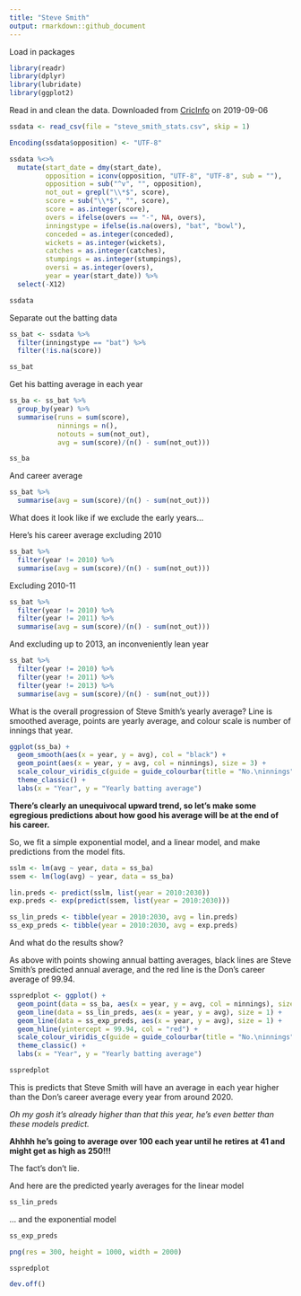 ```yaml
---
title: "Steve Smith"
output: rmarkdown::github_document
---
```


Load in packages

```r
library(readr)
library(dplyr)
library(lubridate)
library(ggplot2)
```

Read in and clean the data. Downloaded from [CricInfo](http://stats.espncricinfo.com/ci/engine/player/267192.html?class=1;template=results;type=allround;view=innings) on 2019-09-06

```r
ssdata <- read_csv(file = "steve_smith_stats.csv", skip = 1)

Encoding(ssdata$opposition) <- "UTF-8"

ssdata %<>%
  mutate(start_date = dmy(start_date),
         opposition = iconv(opposition, "UTF-8", "UTF-8", sub = ""),
         opposition = sub("^v", "", opposition),
         not_out = grepl("\\*$", score),
         score = sub("\\*$", "", score),
         score = as.integer(score),
         overs = ifelse(overs == "-", NA, overs),
         inningstype = ifelse(is.na(overs), "bat", "bowl"),
         conceded = as.integer(conceded),
         wickets = as.integer(wickets),
         catches = as.integer(catches),
         stumpings = as.integer(stumpings),
         oversi = as.integer(overs),
         year = year(start_date)) %>%
  select(-X12)

ssdata
```
Separate out the batting data
```r
ss_bat <- ssdata %>%
  filter(inningstype == "bat") %>%
  filter(!is.na(score))

ss_bat
```
Get his batting average in each year
```r
ss_ba <- ss_bat %>%
  group_by(year) %>%
  summarise(runs = sum(score),
            ninnings = n(),
            notouts = sum(not_out),
            avg = sum(score)/(n() - sum(not_out)))

ss_ba
```
And career average
```r
ss_bat %>%
  summarise(avg = sum(score)/(n() - sum(not_out)))
```

What does it look like if we exclude the early years...

Here's his career average excluding 2010
```r
ss_bat %>%
  filter(year != 2010) %>%
  summarise(avg = sum(score)/(n() - sum(not_out)))
```

Excluding 2010-11
```r
ss_bat %>%
  filter(year != 2010) %>%
  filter(year != 2011) %>%
  summarise(avg = sum(score)/(n() - sum(not_out)))
```
And excluding up to 2013, an inconveniently lean year
```r
ss_bat %>%
  filter(year != 2010) %>%
  filter(year != 2011) %>%
  filter(year != 2013) %>%
  summarise(avg = sum(score)/(n() - sum(not_out)))
```
What is the overall progression of Steve Smith's yearly average?
Line is smoothed average, points are yearly average, and colour scale is number of innings that year.
```r
ggplot(ss_ba) +
  geom_smooth(aes(x = year, y = avg), col = "black") +
  geom_point(aes(x = year, y = avg, col = ninnings), size = 3) +
  scale_colour_viridis_c(guide = guide_colourbar(title = "No.\ninnings")) +
  theme_classic() +
  labs(x = "Year", y = "Yearly batting average")
```

**There's clearly an unequivocal upward trend, so let's make some egregious predictions about how good his average will be at the end of his career.**

So, we fit a simple exponential model, and a linear model, and make predictions from the model fits.
```r
sslm <- lm(avg ~ year, data = ss_ba)
ssem <- lm(log(avg) ~ year, data = ss_ba)

lin.preds <- predict(sslm, list(year = 2010:2030))
exp.preds <- exp(predict(ssem, list(year = 2010:2030)))

ss_lin_preds <- tibble(year = 2010:2030, avg = lin.preds)
ss_exp_preds <- tibble(year = 2010:2030, avg = exp.preds)
```


And what do the results show?

As above with points showing annual batting averages, black lines are Steve Smith's predicted annual average, and the red line is the Don's career average of 99.94.
```r
sspredplot <- ggplot() +
  geom_point(data = ss_ba, aes(x = year, y = avg, col = ninnings), size = 3) +
  geom_line(data = ss_lin_preds, aes(x = year, y = avg), size = 1) +
  geom_line(data = ss_exp_preds, aes(x = year, y = avg), size = 1) +
  geom_hline(yintercept = 99.94, col = "red") +
  scale_colour_viridis_c(guide = guide_colourbar(title = "No.\ninnings")) +
  theme_classic() +
  labs(x = "Year", y = "Yearly batting average")

sspredplot
```

This is predicts that Steve Smith will have an average in each year higher than the Don's career average every year from around 2020.

*Oh my gosh it's already higher than that this year, he's even better than these models predict.*

**Ahhhh he's going to average over 100 each year until he retires at 41 and might get as high as 250!!!**

The fact's don't lie.


And here are the predicted yearly averages for the linear model
```r
ss_lin_preds
```
... and the exponential model
```r
ss_exp_preds
```

```r
png(res = 300, height = 1000, width = 2000)

sspredplot

dev.off()
```

